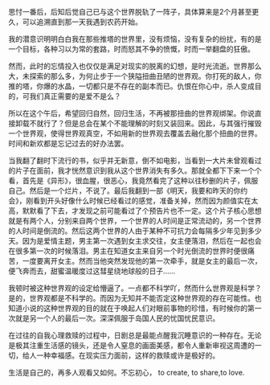 思忖一番后，后知后觉自己已与这个世界脱轨了一阵子，具体算来是2个月甚至更久，可以追溯直到那一天我遇到农药开始。

我的潜意识明明白白我在那些推塔的世界里，没有烦恼，没有复杂的纷扰，有的是一个目标，各种习以为常的套路，时而怒其不争的愤慨，时而一举翻盘的狂傲。

然而，此时的忘情投入也仅仅是满足对现实的脱离的幻想，是时光流逝。世界那么大，未探索的那么多，为何止步于一个狭隘扭曲丑陋的世界观。你打死的敌人，你推的塔，你爆的水晶，一切都只是不存在的副本而已。仇恨在你心中，杀人变成目的，可我们真正需要的是爱不是么？

所以在这个午后，希望回归自然，回归生活，不再被那扭曲的世界观绑架。你说直接卸载不就行了？但是总会在某个不能理解的时刻又装回来。因此，与其强行摧毁一个世界观，使得世界观真空，不如用新的世界观去覆盖去融化那个扭曲的世界。时间和新欢都是忘记过去的好办法罢。

当我翻了翻时下流行的书，似乎并无新意，倒不如电影，当看到一大片未曾观看过的片子在面前，我才恍然意识到我从这个世界消失有多久。那就全都下下来一个个看，首先是《异形》，很血腥，很恶心，我竟然看完了这种以往秒删的片子，佩服自己。然后是一个烂片，不说了。最后我翻到一部《明天，我要和昨天的你约会》，刚看到开头好像什么时候已经看过的感觉，准备关掉，然而因为颜值实在太高，默默看了下去，才发现之前可能看过了个预告片也不一定。这个片子核心思想就是有两个人，分别来自两个世界，一个世界的人时间是正常流动的，另一个世界的人时间是倒流的。然后这两个世界的人由于某种不可抗力会每隔多少年见到多少天。因为是爱情主题，男主第一次遇到女主求交往，女主便落泪，然后在一起也会在很多第一次的时候落泪。男主在知道女主来自另一个时光倒流的世界时便很痛苦，一度要离开女主。然而当他突然发现他的第一次牵手，就是女主的最后一次，便飞奔而去，甜蜜温暖度过这彗星绕地球般的日子……

我顿时被这种世界观的设定给懵逼了。一点都不科学吖，然而什么世界观是科学？是的，世界观都是不科学的。而因为无知并不能否定这种世界观的存在可能性。也知道小说的这种世界观的目的就在于唤起人们对眼前事物的珍惜，有时候你的第一次就是另一个人的最后一次。深深佩服于岛国人民的忧国忧民意识。

在过往的自我心理救赎的过程中，日剧总是最能点醒我沉睡意识的一种存在。无论是极其注重生活感的镜头，还是令人窒息的画面美感，都令人重新审视这周遭的一切，给人一种幸福感。在现实压力面前，这样的救赎或许是极好的。

生活是自己的，再多人观看又如何。不忘初心， to create, to share,to love.